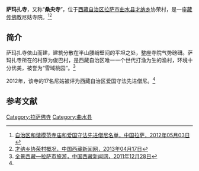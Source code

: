 {{Infobox Tibetan Buddhist monastery
|name = 萨玛扎寺
|image =
|image size = 250px
|alt = 
|caption = 
|t=
|w=
|to = 
|ipa={{IPA|}}
|z=
|thdl=
|e=
|tc=薩瑪扎寺
|s=萨玛扎寺
|p=
|m=
|k=
|pushpin_map = 
|latd =  | latm =  | lats =  | latNS = 
|longd=  | longm= | longs =| longEW = 
|iso_region = 
|map_caption = 
|mapsize = 
|location_country = 中国
|location = {{CHN}}[[西藏自治区|西藏自治区]][[拉萨市|拉萨市]][[曲水县|曲水县]][[才纳乡|才纳乡]]
|coordinates_display =
|founded_by = 
|date_founded =
|date_renovated =
|sect = 
|mather =
|children =
|dedicated_to = 
|tulku =
|head_lama = 
|head_mgh =
|no._of_monks = 
|architecture = 
|festivals =
|footnotes = 
}}

'''萨玛扎寺'''，又称“'''桑央寺'''”，位于[[西藏自治区|西藏自治区]][[拉萨市|拉萨市]][[曲水县|曲水县]][[才纳乡|才纳乡]]协荣村，是一座[[藏传佛教|藏传佛教]]尼姑寺院。<ref name=mingdan>[http://www.lasa.gov.cn/Item/38763.aspx 自治区和谐模范寺庙和爱国守法先进僧尼名单，中国拉萨，2012年05月03日] {{webarchive|url=https://web.archive.org/web/20130928220630/http://www.lasa.gov.cn/Item/38763.aspx |date=2013年09月28日 }}</ref><ref>[http://www.chinatibetnews.com/xizang/2013-04/17/content_1211664.htm 才纳乡协荣村概况，中国西藏新闻网，2013年04月17日]{{dead link|date=2018年4月 |bot=InternetArchiveBot |fix-attempted=yes }}</ref>

==简介==
萨玛扎寺依山而建，建筑分散在半山腰峭壁间的平坦之处，整座寺院气势磅礴。萨玛扎寺所在的村原为俊巴村，是西藏自治区唯一一个世代打渔为生的渔村，环境十分优美，被誉为“雪域桃园”。<ref>[http://www.chinatibetnews.com/lvyou/2011-12/28/content_851668.htm 全景西藏—拉萨市旅游，中国西藏新闻网，2011年12月28日]{{dead link|date=2018年4月 |bot=InternetArchiveBot |fix-attempted=yes }}</ref>

2012年，该寺的17名尼姑被评为西藏自治区爱国守法先进僧尼。<ref name=mingdan/>

==参考文献==
{{reflist}}

{{拉萨地标}}
[[Category:拉萨佛寺|Category:拉萨佛寺]]
[[Category:曲水县|Category:曲水县]]